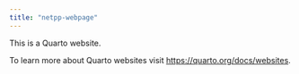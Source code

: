 ```yaml
---
title: "netpp-webpage"
---
```


This is a Quarto website.

To learn more about Quarto websites visit <https://quarto.org/docs/websites>.
